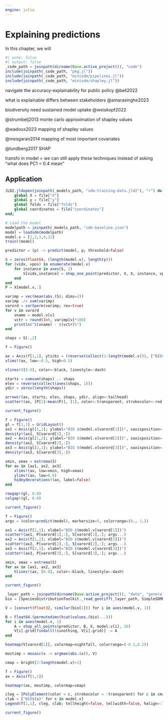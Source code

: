 ```yaml
---
engine: julia
---
```


# Explaining predictions {#sec-explanations}

In this chapter, we will

```julia
#| echo: false
#| output: false
_code_path = joinpath(dirname(Base.active_project()), "code")
include(joinpath(_code_path, "pkg.jl"))
include(joinpath(_code_path, "minisdm/pipelines.jl"))
include(joinpath(_code_path, "minisdm/shapley.jl"))
```

navigate the accuracy-explainability for public policy @bell2022

what is explainable differs between stakeholders @amarasinghe2023

biodiversity need sustained model uptake @weiskopf2022

@strumbelj2013 monte carlo approximation of shapley values

@wadoux2023 mapping of shapley values

@mesgaran2014 mapping of most important covariates

@lundberg2017 SHAP

transfo in model = we can still apply these techniques instead of asking "what does PC1 = 0.4 mean"

## Application

```julia
JLD2.jldopen(joinpath(_models_path, "sdm-training-data.jld2"), "r") do file
    global X = file["X"]
    global y = file["y"]
    global folds = file["folds"]
    global coordinates = file["coordinates"]
end;

# Load the model
modelpath = joinpath(_models_path, "sdm-baseline.json")
model = loadsdm(modelpath)
model.v = [1,2,3,4,12]
train!(model)
```

```julia
predictor = (p) -> predict(model, p; threshold=false)

S = zeros(Float64, (length(model.v), length(y)))
for (vidx, vpos) in enumerate(model.v)
    for instance in axes(S, 2)
        S[vidx,instance] = shap_one_point(predictor, X, X, instance, vpos, 100)
    end
end
P = X[model.v,:]
```

```julia
varimp = vec(mean(abs.(S); dims=2))
varimp ./= sum(varimp)
varord = sortperm(varimp; rev=true)
for v in varord
    vname = model.v[v]
    vctr = round(Int, varimp[v]*100)
    println("$(vname) - $(vctr)%")
end
```

```julia
shaps = S[:,2]

f = Figure()

ax = Axis(f[1,1], yticks = (reverse(collect(1:length(model.v))), ["BIO$(v)" for v in model.v]))
xlims!(ax, low=-0.5, high=0.5)

vlines!([0.0], color=:black, linestyle=:dash)

starts = cumsum(shaps) .- shaps
elev = reverse(collect(axes(shaps, 1)))
ydir = zeros(length(shaps))

arrows!(ax, starts, elev, shaps, ydir, align=:tailhead)
scatter!(ax, [P[1]-mean(P)], [1], color=:transparent, strokecolor=:red, strokewidth=3, markersize=25)

current_figure()
```

```julia
f = Figure()
gl = f[1,1] = GridLayout()
ax1 = Axis(gl[1,1]; ylabel="BIO $(model.v[varord[1]])", xaxisposition=:top)
density!(ax1, S[varord[1],:])
ax2 = Axis(gl[1,2]; ylabel="BIO $(model.v[varord[2]])", xaxisposition=:top, yaxisposition=:right)
density!(ax2, S[varord[2],:])
ax3 = Axis(gl[2,1]; ylabel="BIO $(model.v[varord[3]])", xaxisposition=:top, yaxisposition=:right)
density!(ax3, S[varord[3],:])

xmin, xmax = extrema(S)
for ax in [ax1, ax2, ax3]
    xlims!(ax, low=xmin, high=xmax)
    ylims!(ax, low=0.0)
    hideydecorations!(ax, label=false)
end

rowgap!(gl, 0.0)
colgap!(gl, 0.0)

current_figure()
```

```julia
f = Figure()
args = (color=predict(model), markersize=5, colorrange=(0., 1.))

ax1 = Axis(f[1,1]; xlabel="BIO $(model.v[varord[1]])")
scatter!(ax1, P[varord[1],:], S[varord[1],:]; args...)
ax2 = Axis(f[1,2]; xlabel="BIO $(model.v[varord[2]])")
scatter!(ax2, P[varord[2],:], S[varord[2],:]; args...)
ax3 = Axis(f[2,1]; xlabel="BIO $(model.v[varord[3]])")
scatter!(ax3, P[varord[3],:], S[varord[3],:]; args...)

xmin, xmax = extrema(S)
for ax in [ax1, ax2, ax3]
    hlines!(ax, [0.0], color=:black, linestyle=:dash)
end

current_figure()
```

```julia
_layer_path = joinpath(dirname(Base.active_project()), "data", "general", "layers.tiff")
bio = [SpeciesDistributionToolkit._read_geotiff(_layer_path, SimpleSDMResponse; bandnumber=i) for i in 1:19]
```

```julia
V = [convert(Float32, similar(bio[1])) for i in axes(model.v, 1)]

B = Float64.(permutedims(hcat(values.(bio)...)))
for i in axes(model.v, 1)
    A = shap_all_points(predictor, B, X, model.v[i], 10)
    V[i].grid[findall(!isnothing, V[i].grid)] .= A
end
```

```julia
heatmap(V[varord[1]], colormap=nightfall, colorrange=(-0.2,0.2))
```

```julia
mostimp = mosaic(x -> argmax(abs.(x)), V)

cmap = bright[2:length(model.v)+1]

f = Figure()
ax = Axis(f[1,1])

heatmap!(ax, mostimp, colormap=cmap)

cleg = [PolyElement(color = c, strokecolor = :transparent) for c in cmap]
clab = ["BIO$(s)" for s in model.v]
Legend(f[1,1], cleg, clab; tellheight=false, tellwidth=false, halign=:left, valign=:top, margin=(10, 10, 10, 10))

current_figure()
```